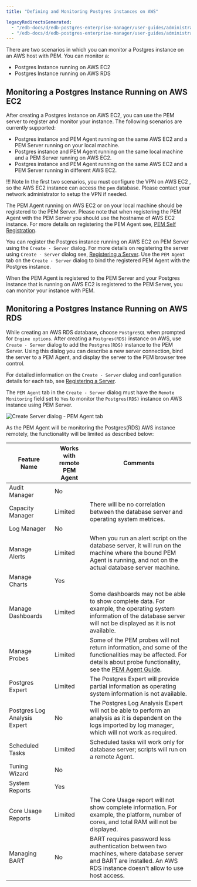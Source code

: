 ```yaml
---
title: "Defining and Monitoring Postgres instances on AWS"

legacyRedirectsGenerated:
  - "/edb-docs/d/edb-postgres-enterprise-manager/user-guides/administrators-guide/8.0/pem_define_aws_instance_connection.html"
  - "/edb-docs/d/edb-postgres-enterprise-manager/user-guides/administrators-guide/latest/pem_define_aws_instance_connection.html"
---
```


There are two scenarios in which you can monitor a Postgres instance on an AWS host with PEM. You can monitor a:

-   Postgres Instance running on AWS EC2
-   Postgres Instance running on AWS RDS

## Monitoring a Postgres Instance Running on AWS EC2

After creating a Postgres instance on AWS EC2, you can use the PEM server to register and monitor your instance. The following scenarios are currently supported:

-   Postgres instance and PEM Agent running on the same AWS EC2 and a PEM Server running on your local machine.
-   Postgres instance and PEM Agent running on the same local machine and a PEM Server running on AWS EC2.
-   Postgres instance and PEM Agent running on the same AWS EC2 and a PEM Server running in different AWS EC2.

!!! Note
    In the first two scenarios, you must configure the VPN on AWS EC2 , so the AWS EC2 instance can access the `pem` database. Please contact your network administrator to setup the VPN if needed.

The PEM Agent running on AWS EC2 or on your local machine should be registered to the PEM Server. Please note that when registering the PEM Agent with the PEM Server you should use the hostname of AWS EC2 instance. For more details on registering the PEM Agent see, [PEM Self Registration](02_registering_server/#registering_server).

You can register the Postgres instance running on AWS EC2 on PEM Server using the `Create - Server` dialog. For more details on registering the server using `Create - Server` dialog see, [Registering a Server](02_registering_server/#registering_server). Use the `PEM Agent` tab on the `Create - Server` dialog to bind the registered PEM Agent with the Postgres instance.

When the PEM Agent is registered to the PEM Server and your Postgres instance that is running on AWS EC2 is registered to the PEM Server, you can monitor your instance with PEM.

## Monitoring a Postgres Instance Running on AWS RDS

While creating an AWS RDS database, choose `PostgreSQL` when prompted for `Engine options`. After creating a `Postgres(RDS)` instance on AWS, use `Create - Server` dialog to add the `Postgres(RDS)` instance to the PEM Server. Using this dialog you can describe a new server connection, bind the server to a PEM Agent, and display the server to the PEM browser tree control.

For detailed information on the `Create - Server` dialog and configuration details for each tab, see [Registering a Server](02_registering_server/#registering_server).

The `PEM Agent` tab in the `Create - Server` dialog must have the `Remote Monitoring` field set to `Yes` to monitor the `Postgres(RDS)` instance on AWS instance using PEM Server.

![Create Server dialog - PEM Agent tab](../images/create_server_pem_agent_tab_remote_monitoring.png)

As the PEM Agent will be monitoring the Postgres(RDS) AWS instance remotely, the functionality will be limited as described below:

| **Feature Name**             | **Works with remote PEM Agent** | **Comments**                                                                                                                                                                          |
| ---------------------------- | ------------------------------- | ------------------------------------------------------------------------------------------------------------------------------------------------------------------------------------- |
| Audit Manager                | No                              |                                                                                                                                                                                       |
| Capacity Manager             | Limited                         | There will be no correlation between the database server and operating system metrices.                                                                                               |
| Log Manager                  | No                              |                                                                                                                                                                                       |
| Manage Alerts                | Limited                         | When you run an alert script on the database server, it will run on the machine where the bound PEM Agent is running, and not on the actual database server machine.                  |
| Manage Charts                | Yes                             |                                                                                                                                                                                       |
| Manage Dashboards            | Limited                         | Some dashboards may not be able to show complete data. For example, the operating system information of the database server will not be displayed as it is not available.             |
| Manage Probes                | Limited                         | Some of the PEM probes will not return information, and some of the functionalities may be affected. For details about probe functionality, see the [PEM Agent Guide](../pem_agent/). |
| Postgres Expert              | Limited                         | The Postgres Expert will provide partial information as operating system information is not available.                                                                                |
| Postgres Log Analysis Expert | No                              | The Postgres Log Analysis Expert will not be able to perform an analysis as it is dependent on the logs imported by log manager, which will not work as required.                     |
| Scheduled Tasks              | Limited                         | Scheduled tasks will work only for database server; scripts will run on a remote Agent.                                                                                               |
| Tuning Wizard                | No                              |                                                                                                                                                                                       |
| System Reports               | Yes                             |                                                                                                                                                                                       |
| Core Usage Reports           | Limited                         | The Core Usage report will not show complete information. For example, the platform, number of cores, and total RAM will not be displayed.                                            |
| Managing BART                | No                              | BART requires password less authentication between two machines, where database server and BART are installed. An AWS RDS instance doesn't allow to use host access.                  |
